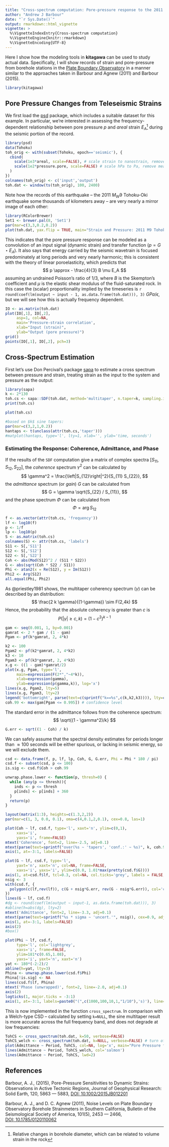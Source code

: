 ```yaml
---
title: "Cross-spectrum computation: Pore-pressure response to the 2011 M9 Tohoku-Oki earthquake"
author: "Andrew J Barbour"
date: "`r Sys.Date()`"
output: rmarkdown::html_vignette
vignette: >
  %\VignetteIndexEntry{Cross-spectrum computation}
  %\VignetteEngine{knitr::rmarkdown}
  %\VignetteEncoding{UTF-8}
---
```

<!-- bibliography: REFS.bib -->


Here I show how the modeling tools in **kitagawa** can be
used to study actual data.  Specifically, I will show
records of strain and pore-pressure from borehole
stations in the [Plate Boundary Observatory](https://www.unavco.org/unavco.html)
in a manner similar to the approaches taken in Barbour and Agnew (2011) and Barbour (2015).

```r
library(kitagawa)
```

## Pore Pressure Changes from Teleseismic Strains

We first load the [psd](https://cran.r-project.org/package=psd) package, which includes a
suitable dataset for this example. In particular, we're 
interested in assessing the frequency-dependent 
relationship between pore pressure $p$ and
_areal_ strain $E_A$^[Relative changes in borehole
diameter, which can be related to volume strain in the rock] during the seismic
portion of the record.

```r
library(psd)
data(Tohoku)
toh_orig <- with(subset(Tohoku, epoch=='seismic'), {
  cbind(
    scale(1e3*areal, scale=FALSE), # scale strain to nanostrain, remove mean
    scale(1e2*pressure.pore, scale=FALSE) # scale hPa to Pa, remove mean
  )
})
colnames(toh_orig) <- c('input','output')
toh.dat <- window(ts(toh_orig), 100, 2400)
```

Note how the records of this earthquake -- the 2011 $M_W 9$ Tohoku-Oki earthquake some thousands of
kilometers away -- are very nearly a mirror image of each other:
```r
library(RColorBrewer)
Set1 <- brewer.pal(8, 'Set1')
par(mar=c(3,3,0.2,0.2))
plot(toh.dat, yax.flip = TRUE, main="Strain and Pressure: 2011 M9 Tohoku")
```
This indicates that the pore pressure response can be modeled as a convolution of an input
signal (dynamic strain) and transfer function ($p = G \star E_A$). It also says that
energy carried by the seismic wavetrain is focused predominately at long
periods and very nearly harmonic; this is consistent with the 
theory of linear poroelasticity, which predicts that
$$
p \approx - \frac{4}{3} B \mu E_A
$$
assuming an undrained Poisson's ratio of $1/3$, where
$B$ is the Skempton's coefficient and $\mu$ is the elastic
shear modulus of the fluid-saturated rock. In 
this case the (scalar) proportionality implied by the timeseries is 
`r round(coef(lm(output ~ input - 1, as.data.frame(toh.dat))), 3)` $GPa / \epsilon$, 
but we will see how this is actually frequency dependent.
```r
IO <- as.matrix(toh.dat)
plot(IO[,1], IO[,2], 
     asp=1, col=NA, 
     main='Pressure-strain correlation',
     xlab="Input (strain)", 
     ylab="Output (pore pressure)")
grid()
points(IO[,1], IO[,2], pch=3)
```

## Cross-Spectrum Estimation

First let's use Don Percival's package [sapa](https://cran.r-project.org/package=sapa)
to estimate a cross spectrum between pressure and strain,
treating strain as the input to the system and
pressure as the output:
```r
library(sapa)
k <- 2*130
toh.cs <- sapa::SDF(toh.dat, method='multitaper', n.taper=k, sampling.interval=1)
print(toh.cs)
```
```r
plot(toh.cs)
```
```r
#based on $k$ sine tapers:
par(mar=c(3,2,1,0.2))
hantaps <- t(unclass(attr(toh.cs,'taper')))
#matplot(hantaps, type='l', lty=1, xlab='', ylab='time, seconds')
```

### Estimating the Response: Coherence, Admittance, and Phase

If the results of the `SDF` computation give
a matrix of complex spectra $[S_{11}, S_{12}, S_{22}]$, 
the _coherence_ spectrum $\gamma^2$ can be calculated by
$$
\gamma^2 = \frac{\left|S_{12}\right|^2}{S_{11} S_{22}},
$$
the _admittance_ spectrum  (or _gain_) $G$ can be calculated from
$$
G = \gamma \sqrt{S_{22} / S_{11}},
$$
and the phase spectrum $\Phi$ can be calculated from
$$
\Phi = \arg{S_{12}}
$$

```r
f <- as.vector(attr(toh.cs, 'frequency'))
lf <- log10(f)
p <- 1/f
lp <- log10(p)
S <- as.matrix(toh.cs)
colnames(S) <- attr(toh.cs, 'labels')
S11 <- S[,'S11']
S12 <- S[,'S12']
S22 <- S[,'S22']
Coh <- abs(Mod(S12)^2 / (S11 * S22))
G <- abs(sqrt(Coh * S22 / S11))
Phi <- atan2(x = Re(S12), y = Im(S12))
Phi2 <- Arg(S12)
all.equal(Phi, Phi2)
```

As @priestley1981 shows, the multitaper coherency spectrum ($\gamma$) can be described by an \texit{F} distribution:
$$
\frac{2 k \gamma}{(1-\gamma)} \sim F(2,4k)
$$
Hence, the probability that the absolute coherency is greater than $c$ is 
$$
P(|\gamma| \geq c, k) = (1 - c^2)^{k-1}
$$
```r
gam <- seq(0.001, 1, by=0.001)
gamrat <- 2 * gam / (1 - gam)
Pgam <- pf(k*gamrat, 2, 4*k)
```
```r
k2 <- 100
Pgam2 <- pf(k2*gamrat, 2, 4*k2)
k3 <- 10
Pgam3 <- pf(k3*gamrat, 2, 4*k3)
x.g <- ((1 - gam)*gamrat/2)
plot(x.g, Pgam, type='l', 
     main=expression(F(2*","~4*k)), 
     xlab=expression(gamma), 
     ylab=expression(p(gamma,k)), log='x')
lines(x.g, Pgam2, lty=5)
lines(x.g, Pgam3, lty=2)
legend('bottomright', parse(text=c(sprintf("k==%s",c(k,k2,k3)))), lty=c(1,5,2))
coh.99 <- max(gam[Pgam <= 0.995]) # confidence level
```

The standard error in the admittance follows from the coherence spectrum:
$$
\sqrt{(1 - \gamma^2)/k}
$$
```r
G.err <- sqrt((1 - Coh) / k)
```

We can safely assume that the spectral density estimates for
periods longer than $\approx 100$ seconds will be either
spurious, or lacking in seismic energy, so we will exclude them.
```r
csd <- data.frame(f, p, lf, lp, Coh, G, G.err, Phi = Phi * 180 / pi)
csd.f <- subset(csd, p <= 100)
is.sig <- csd.f$Coh > coh.99
```


```r
unwrap.phase.lower <- function(p, thresh=0) {
  while (any(p <= thresh)){
    inds <- p <= thresh
    p[inds] <- p[inds] + 360
  }
  return(p)
}

layout(matrix(1:3), heights=c(1.3,2,2))
par(mar=c(1, 3, 0.0, 0.1), oma=c(4,0.1,2,0.1), cex=0.8, las=1)

plot(Coh ~ lf, csd.f, type='l', xaxt='n', ylim=c(0,1), 
     xaxs='i',
     yaxs='i', frame=FALSE)
mtext('Coherence', font=2, line=-2.5, adj=0.1)
mtext(parse(text=sprintf("over(%s ~ 'tapers', 'conf.:' ~ %s)", k, coh.99)), cex=0.9, adj=0.95, line=-1.8, col='cyan4')
axis(1, at=-3:1, labels=FALSE)

plot(G ~ lf, csd.f, type='l', 
     yaxt='n', xaxt='n', col=NA, frame=FALSE,
     xaxs='i', yaxs='i', ylim=c(0.0, 1.01*max(pretty(csd.f$G))))
axis(1, at=csd.f$lf, tcl=0.3, col=NA, col.ticks='grey', labels = FALSE, line=0)
nsig <- 3
with(csd.f, {
  polygon(c(lf,rev(lf)), c(G + nsig*G.err, rev(G - nsig*G.err)), col='cyan', border=NA)
})
lines(G ~ lf, csd.f)
#dg <- round(coef(lm(output ~ input-1, as.data.frame(toh.dat))), 3)
#abline(h=abs(dg), lty=2)
mtext('Admittance', font=2, line=-3.3, adj=0.1)
mtext(parse(text=sprintf("%s * sigma ~ 'uncert.'", nsig)), cex=0.9, adj=0.95, line=-2.2, col='cyan4')
axis(1, at=-3:1, labels=FALSE)
axis(2)
#box()

plot(Phi ~ lf, csd.f, 
     type='l', col='lightgrey', 
     xaxs='i', frame=FALSE,
     ylim=181*c(0.65,1.08), 
     yaxs='i', yaxt='n', xaxt='n')
yat <- 180*(-2:2)/2
abline(h=yat, lty=3)
Phina <- unwrap.phase.lower(csd.f$Phi)
Phina[!is.sig] <- NA
lines(csd.f$lf, Phina)
mtext('Phase (unwrapped)', font=2, line=-2.0, adj=0.1)
axis(2)
logticks(1, major.ticks = -3:1)
axis(1, at=-3:1, labels=paste0("(",c(1000,100,10,1,"1/10"),'s)'), line=1.6, lwd=0)
```

This is now implemented in the function `cross_spectrum`. In comparison with
a Welch-type CSD -- calculated by setting `k=NULL`, the sine multitaper result is
more accurate across the full frequency band, and does not degrade at low frequencies:
```r
TohCS <- cross_spectrum(toh.dat, k=50, verbose=FALSE)
TohCS_welch <- cross_spectrum(toh.dat, k=NULL, verbose=FALSE) # turn off k to get a Welch overlapping csd
plot(Admittance ~ Period, TohCS, col=NA, log='x', main="Pore Pressure from Strain: Tohoku", xlab="Period, sec")
lines(Admittance ~ Period, TohCS_welch, col='salmon')
lines(Admittance ~ Period, TohCS, lwd=2)
```


## References

Barbour, A. J., (2015), Pore-Pressure Sensitivities to Dynamic Strains: Observations in Active Tectonic Regions, 
Journal of Geophysical Research: Solid Earth, 120, 5863 — 5883,
[DOI: 10.1002/2015JB012201](https://doi.org/10.1002/2015JB012201)

Barbour, A. J., and D. C. Agnew (2011), Noise Levels on Plate Boundary Observatory Borehole Strainmeters in Southern California,
Bulletin of the Seismological Society of America, 101(5), 2453 — 2466,  
[DOI: 10.1785/0120110062](https://doi.org/10.1785/0120110062)
